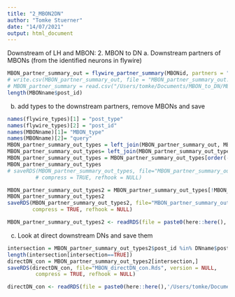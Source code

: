 ```yaml
---
title: "2_MBON2DN"
author: "Tomke Stuerner"
date: "14/07/2021"
output: html_document
---
```


Downstream of LH and MBON:
2. MBON to DN 
  a. Downstream partners of MBONs (from the identified neurons in flywire)
```r
MBON_partner_summary_out = flywire_partner_summary(MBONid, partners = "outputs") #get a list of downstream partner with n synapse connected
# write.csv(MBON_partner_summary_out, file = "MBON_partner_summary_out.csv")
# MBON_partner_summary = read.csv("/Users/tomke/Documents/MBON_to_DN/MBON_partner_summary.csv")
length(MBONname$post_id)
```
  b. add types to the downstream partners, remove MBONs and save 
```r
names(flywire_types)[1] = "post_type"
names(flywire_types)[2] = "post_id"
names(MBONname)[1]= "MBON_type"
names(MBONname)[2]= "query"
MBON_partner_summary_out_types = left_join(MBON_partner_summary_out, MBONname, by = "query")
MBON_partner_summary_out_types= left_join(MBON_partner_summary_out_types, flywire_types, by = "post_id")
MBON_partner_summary_out_types = MBON_partner_summary_out_types[order(-MBON_partner_summary_out_types$weight),]
MBON_partner_summary_out_types
# saveRDS(MBON_partner_summary_out_types, file="MBON_partner_summary_out_types_14.7.Rds", version = NULL,
         # compress = TRUE, refhook = NULL)
```
```r
MBON_partner_summary_out_types2 = MBON_partner_summary_out_types[!MBON_partner_summary_out_types$post_id %in% MBONid,]
MBON_partner_summary_out_types2
saveRDS(MBON_partner_summary_out_types2, file="MBON_partner_summary_out_types_21.7.Rds", version = NULL,
        compress = TRUE, refhook = NULL)
```
```r
MBON_partner_summary_out_types2 <- readRDS(file = paste0(here::here(),'/Users/tomke/Documents/dev/LH_MB_Downstream/MBON_partner_summary_out_types_14.7.Rds'))
```

  c. Look at direct downstream DNs and save them
```r
intersection = MBON_partner_summary_out_types2$post_id %in% DNname$post_id
length(intersection[intersection==TRUE])
directDN_con = MBON_partner_summary_out_types2[intersection,]
saveRDS(directDN_con, file="MBON_directDN_con.Rds", version = NULL,
         compress = TRUE, refhook = NULL)
```
```r
directDN_con <- readRDS(file = paste0(here::here(),'/Users/tomke/Documents/dev/MBON_directDN_con.Rds'))
```
